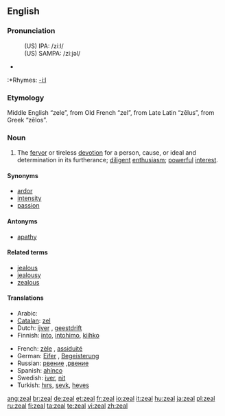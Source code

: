 ==English==

===Pronunciation===
:(US) IPA: /ziːl/
:(US) SAMPA: /zi:jəl/
*{{audio|en-us-zeal.ogg|Audio (US)}}
:*Rhymes: [[Rhymes:English:-iːl|-iːl]]

===Etymology===
Middle English “zele”, from Old French “zel”, from Late Latin “zēlus”, from Greek “zēlos”.

===Noun===
{{en-noun|-}}

# The [[fervor]] or tireless [[devotion]] for a person, cause, or ideal and determination in its furtherance; [[diligent]] [[enthusiasm]]; [[powerful]] [[interest]].

====Synonyms====
*[[ardor]]
*[[intensity]]
*[[passion]]

====Antonyms====
*[[apathy]]

====Related terms====
*[[jealous]]
*[[jealousy]]
*[[zealous]]

====Translations====
{{top}}
*Arabic: {{ARchar|[[حماس]]}}
*[[Catalan]]: [[zel]] {{m}}
*Dutch: [[ijver]] {{m}}, [[geestdrift]] {{m}}
*Finnish: [[into#Finnish|into]], [[intohimo]], [[kiihko]]
{{mid}}
*French: [[zèle]] {{m}}, [[assiduité]] {{f}}
*German: [[Eifer]] {{m}}, [[Begeisterung]] {{f}}
*Russian: [[рвение]] {{m}},[[рвение]] {{f}}
*Spanish: [[ahínco]] {{m}}
*Swedish: [[iver#Swedish|iver]], [[nit]] {{c}}
*Turkish: [[hırs]], [[şevk]], [[heves]]
{{bottom}}

[[ang:zeal]]
[[br:zeal]]
[[de:zeal]]
[[et:zeal]]
[[fr:zeal]]
[[io:zeal]]
[[it:zeal]]
[[hu:zeal]]
[[ja:zeal]]
[[pl:zeal]]
[[ru:zeal]]
[[fi:zeal]]
[[ta:zeal]]
[[te:zeal]]
[[vi:zeal]]
[[zh:zeal]]